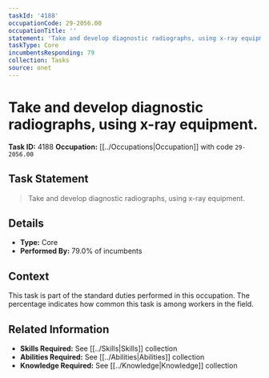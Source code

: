 ```yaml
---
taskId: '4188'
occupationCode: 29-2056.00
occupationTitle: ''
statement: 'Take and develop diagnostic radiographs, using x-ray equipment.'
taskType: Core
incumbentsResponding: 79
collection: Tasks
source: onet
---
```

# Take and develop diagnostic radiographs, using x-ray equipment.

**Task ID:** 4188
**Occupation:** [[../Occupations|Occupation]] with code `29-2056.00`

## Task Statement

> Take and develop diagnostic radiographs, using x-ray equipment.

## Details

- **Type:** Core
- **Performed By:** 79.0% of incumbents

## Context

This task is part of the standard duties performed in this occupation. The percentage indicates how common this task is among workers in the field.

## Related Information

- **Skills Required:** See [[../Skills|Skills]] collection
- **Abilities Required:** See [[../Abilities|Abilities]] collection
- **Knowledge Required:** See [[../Knowledge|Knowledge]] collection
